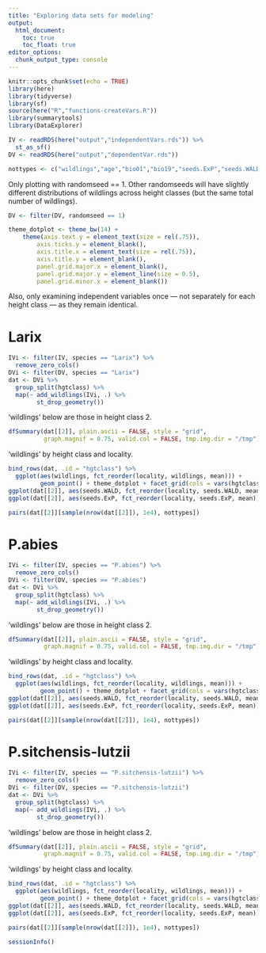 ```yaml
---
title: "Exploring data sets for modeling"
output: 
  html_document:
    toc: true
    toc_float: true
editor_options: 
  chunk_output_type: console
---
```


```r
knitr::opts_chunk$set(echo = TRUE)
library(here)
library(tidyverse)
library(sf)
source(here("R","functions-createVars.R"))
library(summarytools)
library(DataExplorer)
```

```r
IV <- readRDS(here("output","independentVars.rds")) %>% 
  st_as_sf()
DV <- readRDS(here("output","dependentVar.rds"))

nottypes <- c("wildlings","age","bio01","bio19","seeds.ExP","seeds.WALD","relelev")
```

Only plotting with randomseed == 1. Other randomseeds will have slightly different distributions of wildlings across height classes (but the same total number of wildlings).

```r
DV <- filter(DV, randomseed == 1)
```

```r
theme_dotplot <- theme_bw(14) +
    theme(axis.text.y = element_text(size = rel(.75)),
        axis.ticks.y = element_blank(),
        axis.title.x = element_text(size = rel(.75)),
        axis.title.y = element_blank(),
        panel.grid.major.x = element_blank(),
        panel.grid.major.y = element_line(size = 0.5),
        panel.grid.minor.x = element_blank())
```

Also, only examining independent variables once --- not separately for each height class --- as they remain identical.

# Larix

```r
IVi <- filter(IV, species == "Larix") %>% 
  remove_zero_cols()
DVi <- filter(DV, species == "Larix")
dat <- DVi %>% 
  group_split(hgtclass) %>% 
  map(~ add_wildlings(IVi, .) %>% 
        st_drop_geometry())
```

'wildlings' below are those in height class 2.

```r
dfSummary(dat[[2]], plain.ascii = FALSE, style = "grid", 
          graph.magnif = 0.75, valid.col = FALSE, tmp.img.dir = "/tmp")
```

'wildlings' by height class and locality.

```r
bind_rows(dat, .id = "hgtclass") %>% 
  ggplot(aes(wildlings, fct_reorder(locality, wildlings, mean))) + 
         geom_point() + theme_dotplot + facet_grid(cols = vars(hgtclass))
ggplot(dat[[2]], aes(seeds.WALD, fct_reorder(locality, seeds.WALD, mean))) + geom_point() + theme_dotplot
ggplot(dat[[2]], aes(seeds.ExP, fct_reorder(locality, seeds.ExP, mean))) + geom_point() + theme_dotplot
```

```r
pairs(dat[[2]][sample(nrow(dat[[2]]), 1e4), nottypes])
```
 
# P.abies

```r
IVi <- filter(IV, species == "P.abies") %>% 
  remove_zero_cols()
DVi <- filter(DV, species == "P.abies")
dat <- DVi %>% 
  group_split(hgtclass) %>% 
  map(~ add_wildlings(IVi, .) %>% 
        st_drop_geometry())
```

'wildlings' below are those in height class 2.

```r
dfSummary(dat[[2]], plain.ascii = FALSE, style = "grid", 
          graph.magnif = 0.75, valid.col = FALSE, tmp.img.dir = "/tmp")
```

'wildlings' by height class and locality.

```r
bind_rows(dat, .id = "hgtclass") %>% 
  ggplot(aes(wildlings, fct_reorder(locality, wildlings, mean))) + 
         geom_point() + theme_dotplot + facet_grid(cols = vars(hgtclass))
ggplot(dat[[2]], aes(seeds.WALD, fct_reorder(locality, seeds.WALD, mean))) + geom_point() + theme_dotplot
ggplot(dat[[2]], aes(seeds.ExP, fct_reorder(locality, seeds.ExP, mean))) + geom_point() + theme_dotplot
```

```r
pairs(dat[[2]][sample(nrow(dat[[2]]), 1e4), nottypes])
```

# P.sitchensis-lutzii

```r
IVi <- filter(IV, species == "P.sitchensis-lutzii") %>% 
  remove_zero_cols()
DVi <- filter(DV, species == "P.sitchensis-lutzii")
dat <- DVi %>% 
  group_split(hgtclass) %>% 
  map(~ add_wildlings(IVi, .) %>% 
        st_drop_geometry())
```

'wildlings' below are those in height class 2.

```r
dfSummary(dat[[2]], plain.ascii = FALSE, style = "grid", 
          graph.magnif = 0.75, valid.col = FALSE, tmp.img.dir = "/tmp")
```

'wildlings' by height class and locality.

```r
bind_rows(dat, .id = "hgtclass") %>% 
  ggplot(aes(wildlings, fct_reorder(locality, wildlings, mean))) + 
         geom_point() + theme_dotplot + facet_grid(cols = vars(hgtclass))
ggplot(dat[[2]], aes(seeds.WALD, fct_reorder(locality, seeds.WALD, mean))) + geom_point() + theme_dotplot
ggplot(dat[[2]], aes(seeds.ExP, fct_reorder(locality, seeds.ExP, mean))) + geom_point() + theme_dotplot
```

```r
pairs(dat[[2]][sample(nrow(dat[[2]]), 1e4), nottypes])
```

```r
sessionInfo()
```